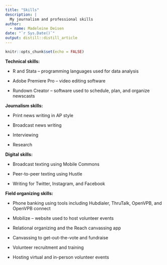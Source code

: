 ```yaml
---
title: "Skills"
description: |
  My journalism and professional skills
author:
  - name: Madeleine Deisen
date: "`r Sys.Date()`"
output: distill::distill_article
---
```


```r
knitr::opts_chunk$set(echo = FALSE)
```

**Technical skills:**

-   R and Stata -- programming languages used for data analysis

-   Adobe Premiere Pro -- video editing software

-   Rundown Creator -- software used to schedule, plan, and organize newscasts

**Journalism skills:**

-   Print news writing in AP style

-   Broadcast news writing

-   Interviewing

-   Research

**Digital skills:**

-   Broadcast texting using Mobile Commons

-   Peer-to-peer texting using Hustle

-   Writing for Twitter, Instagram, and Facebook

**Field organizing skills:**

-   Phone banking using tools including Hubdialer, ThruTalk, OpenVPB, and OpenVPB connect

-   Mobilize -- website used to host volunteer events

-   Relational organizing and the Reach canvassing app

-   Canvassing to get-out-the-vote and fundraise

-   Volunteer recruitment and training

-   Hosting virtual and in-person volunteer events
